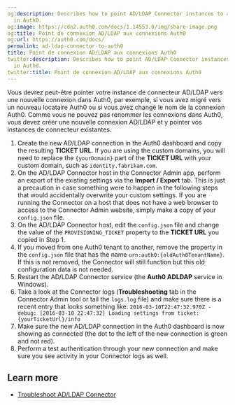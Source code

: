 ```yaml
---
og:description: Describes how to point AD/LDAP Connector instances to a new connections
  in Auth0.
og:image: https://cdn2.auth0.com/docs/1.14553.0/img/share-image.png
og:title: Point de connexion AD/LDAP aux connexions Auth0
og:url: https://auth0.com/docs/
permalink: ad-ldap-connector-to-auth0
title: Point de connexion AD/LDAP aux connexions Auth0
twitter:description: Describes how to point AD/LDAP Connector instances to a new connections
  in Auth0.
twitter:title: Point de connexion AD/LDAP aux connexions Auth0
---
```


Vous devrez peut-être pointer votre instance de connecteur AD/LDAP vers une nouvelle connexion dans Auth0, par exemple, si vous avez migré vers un nouveau locataire Auth0 ou si vous avez changé le nom de la connexion Auth0. Comme vous ne pouvez pas renommer les connexions dans Auth0, vous devez créer une nouvelle connexion AD/LDAP et y pointer vos instances de connecteur existantes.

1. Create the new AD/LDAP connection in the Auth0 dashboard and copy the resulting **TICKET URL**. If you are using the custom domains, you will need to replace the `{yourDomain}` part of the **TICKET URL** with your custom domain, such as `identity.fabrikam.com`.
2. On the AD/LDAP Connector host in the Connector Admin app, perform an export of the existing settings via the **Import / Export** tab. This is just a precaution in case something were to happen in the following steps that would accidentally overwrite your custom settings. If you are running the Connector on a host that does not have a web browser to access to the Connector Admin website, simply make a copy of your `config.json` file.
3. On the AD/LDAP Connector host, edit the `config.json` file and change the value of the `PROVISIONING_TICKET` property to the **TICKET URL** you copied in Step 1.
4. If you moved from one Auth0 tenant to another, remove the property in the `config.json` file that has the name `urn:auth0:{oldAuth0TenantName}`. If this is not removed, the Connector will still function but this old configuration data is not needed.
5. Restart the AD/LDAP Connector service (the **Auth0 ADLDAP** service in Windows).
6. Take a look at the Connector logs (**Troubleshooting** tab in the Connector Admin tool or tail the `logs.log` file) and make sure there is a recent entry that looks something like: `2016-03-10T22:47:32.970Z - debug: [2016-03-10 22:47:32] Loading settings from ticket: {yourTicketUrl}/info`
7. Make sure the new AD/LDAP connection in the Auth0 dashboard is now showing as connected (the dot to the left of the new connection is green and not red).
8. Perform a test authentication through your new connection and make sure you see activity in your Connector logs as well.

## Learn more

* [Troubleshoot AD/LDAP Connector](/docs/troubleshoot/integration-extensibility-issues/troubleshoot-ad-ldap-connector)